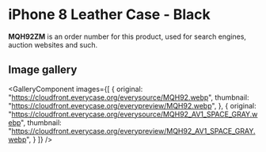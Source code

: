 
# iPhone 8 Leather Case - Black

<Callout type='info' emoji='👉🏻'>**MQH92ZM** is an order number for this product, used for search engines, auction websites and such.</Callout>

## Image gallery

<GalleryComponent
    images={[
      {
        original: "https://cloudfront.everycase.org/everysource/MQH92.webp",
        thumbnail: "https://cloudfront.everycase.org/everypreview/MQH92.webp",
      },
      {
        original: "https://cloudfront.everycase.org/everysource/MQH92_AV1_SPACE_GRAY.webp",
        thumbnail: "https://cloudfront.everycase.org/everypreview/MQH92_AV1_SPACE_GRAY.webp",
      }
    ]}
  />
